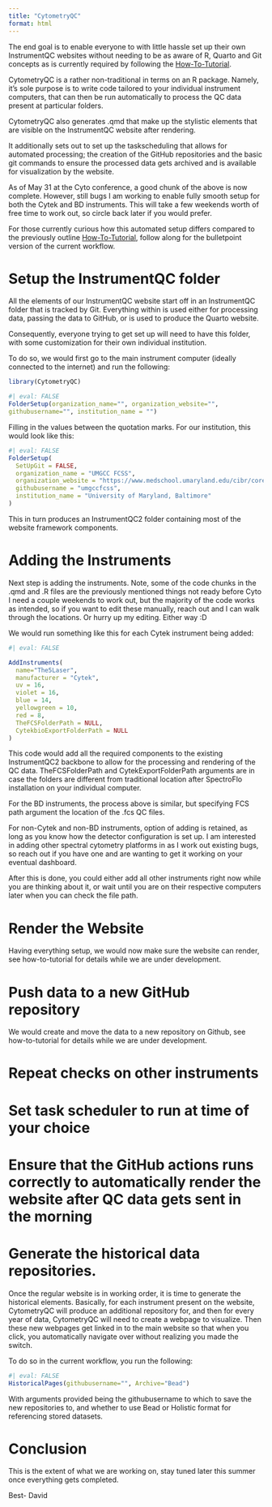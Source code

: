 ```yaml
---
title: "CytometryQC"
format: html
---
```


The end goal is to enable everyone to with little hassle set up their own InstrumentQC websites without needing to be as aware of R, Quarto and Git concepts as is currently required by following the [How-To-Tutorial](https://github.com/UMGCCFCSS/InstrumentQC).

CytometryQC is a rather non-traditional in terms on an R package. Namely, it's sole purpose is to write code tailored to your individual instrument computers, that can then be run automatically to process the QC data present at particular folders.

CytometryQC also generates .qmd that make up the stylistic elements that are visible on the InstrumentQC website after rendering. 

It additionally sets out to set up the taskscheduling that allows for automated processing; the creation of the GitHub repositories and the basic git commands to ensure the processed data gets archived and is available for visualization by the website. 

As of May 31 at the Cyto conference, a good chunk of the above is now complete. However, still bugs I am working to enable fully smooth setup for both the Cytek and BD instruments. This will take a few weekends worth of free time to work out, so circle back later if you would prefer. 

For those currently curious how this automated setup differs compared to the previously outline [How-To-Tutorial](https://github.com/UMGCCFCSS/InstrumentQC), follow along for the bulletpoint version of the current workflow.

# Setup the InstrumentQC folder

All the elements of our InstrumentQC website start off in an InstrumentQC folder that is tracked by Git. Everything within is used either for processing data, passing the data to GitHub, or is used to produce the Quarto website. 

Consequently, everyone trying to get set up will need to have this folder, with some customization for their own individual institution. 

To do so, we would first go to the main instrument computer (ideally connected to the internet) and run the following:

```r
library(CytometryQC)
```

```r
#| eval: FALSE
FolderSetup(organization_name="", organization_website="",
githubusername="", institution_name = "")
```

Filling in the values between the quotation marks. For our institution, this would look like this:

```r
#| eval: FALSE
FolderSetup(
  SetUpGit = FALSE,
  organization_name = "UMGCC FCSS",
  organization_website = "https://www.medschool.umaryland.edu/cibr/core/umgccc_flow/",
  githubusername = "umgccfcss",
  institution_name = "University of Maryland, Baltimore"
)
```

This in turn produces an InstrumentQC2 folder containing most of the website framework components. 

# Adding the Instruments

Next step is adding the instruments. Note, some of the code chunks in the .qmd and .R files are the previously mentioned things not ready before Cyto I need a couple weekends to work out, but the majority of the code works as intended, so if you want to edit these manually, reach out and I can walk through the locations. Or hurry up my editing. Either way :D 

We would run something like this for each Cytek instrument being added:

```r
#| eval: FALSE

AddInstruments(
  name="The5Laser",
  manufacturer = "Cytek",
  uv = 16,
  violet = 16,
  blue = 14,
  yellowgreen = 10,
  red = 8,
  TheFCSFolderPath = NULL,
  CytekbioExportFolderPath = NULL
)
```

This code would add all the required components to the existing InstrumentQC2 backbone to allow for the processing and rendering of the QC data. TheFCSFolderPath and CytekExportFolderPath arguments are in case the folders are different from traditional location after SpectroFlo installation on your individual computer. 

For the BD instruments, the process above is similar, but specifying FCS path argument the location of the .fcs QC files. 

For non-Cytek and non-BD instruments, option of adding is retained, as long as you know how the detector configuration is set up. I am interested in adding other spectral cytometry platforms in as I work out existing bugs, so reach out if you have one and are wanting to get it working on your eventual dashboard. 

After this is done, you could either add all other instruments right now while you are thinking about it, or wait until you are on their respective computers later when you can check the file path. 

# Render the Website

Having everything setup, we would now make sure the website can render, see how-to-tutorial for details while we are under development. 

# Push data to a new GitHub repository

We would create and move the data to a new repository on Github, see how-to-tutorial for details while we are under development.

# Repeat checks on other instruments

# Set task scheduler to run at time of your choice

# Ensure that the GitHub actions runs correctly to automatically render the website after QC data gets sent in the morning

# Generate the historical data repositories. 

Once the regular website is in working order, it is time to generate the historical elements. Basically, for each instrument present on the website, CytometryQC will produce an additional repository for, and then for every year of data, CytometryQC will need to create a webpage to visualize. Then these new webpages get linked in to the main website so that when you click, you automatically navigate over without realizing you made the switch.

To do so in the current workflow, you run the following:

```r
#| eval: FALSE
HistoricalPages(githubusername="", Archive="Bead")
```

With arguments provided being the githubusername to which to save the new repositories to, and whether to use Bead or Holistic format for referencing stored datasets. 

# Conclusion

This is the extent of what we are working on, stay tuned later this summer once everything gets completed. 

Best-
David